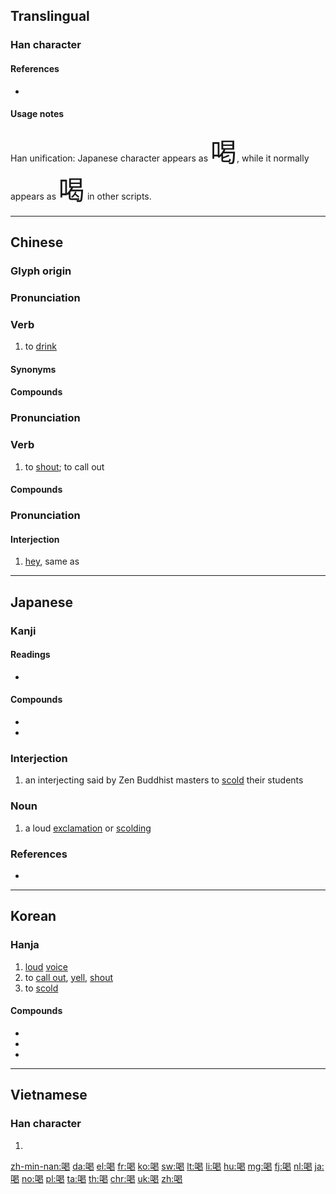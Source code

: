 ==Translingual==
{{stroke order|strokes=12}}

===Han character===
{{Han char|rn=30|rad=口|as=09|asj=08|sn=12|snj=11|four=66027|canj=RAPV|ids=⿰口曷}}

====References====
* {{Han ref|kx=0199.110|dkj=03960|dj=0421.030|hdz=10653.130|uh=559D|ud=21917|bh=B3DC|bd=46044}}

====Usage notes====
Han unification: Japanese character appears as <span lang="ja" style="font-size:300%;">喝</span>, while it normally appears as <span lang="zh-Hant" style="font-size:300%;">喝</span> in other scripts.

----

==Chinese==
{{zh-forms}}

===Glyph origin===
{{Han etym}}

===Pronunciation===
{{zh-pron
|m=hē
|c=hot3
|h=pfs=hot
|mn=hat/hoah
|w=4heq
|ma=y
|mc=y
|oc=y
|cat=v
}}

===Verb===
{{zh-verb}}

# to [[drink]]

====Synonyms====
{{zh-dial|喝}}

====Compounds====
{{der5
|{{zh-l|喝了蜜}}
|{{zh-l|喝悶酒}}
|{{zh-l|喝墨水}}
|{{zh-l|喝西北風}}
|{{zh-l|喝醉}}
}}

===Pronunciation===
{{zh-pron
|m=hè
|c=hot3
|h=pfs=hot
|mn=hat/hoah
|w=4heq
|mc=y
|oc=y
|cat=v
}}

===Verb===
{{zh-verb}}

# to [[shout]]; to call out

====Compounds====
{{der5
|{{zh-l|喝彩}}
|{{zh-l|喝采}}
|{{zh-l|喝斥}}
|{{zh-l|喝倒彩}}
|{{zh-l|喝道}}
|{{zh-l|喝令}}
|{{zh-l|喝六呼幺}}
|{{zh-l|喝問}}
}}

===Pronunciation===
{{zh-pron
|m=hē
|cat=intj
}}

====Interjection====
{{zh-interj}}

# [[hey]], same as {{zh-l|嗬}}

{{zh-cat|Beginning}}

----

==Japanese==

===Kanji===
{{ja-kanji|grade=c|rs=口09}}

====Readings====
* {{ja-readings|goon=[[かち]] (kachi)|kanon=[[かつ]] (katsu)|kun=[[しかる]] (shikaru)}}

====Compounds====
* {{ja-r|喝采|かっさい}}
* {{ja-r|喝破|かっぱ}}

===Interjection===
{{ja-pos|かつ|interjection}}

# {{lb|ja|Buddhism|sort=かつ}} an interjecting said by Zen Buddhist masters to [[scold]] their students

===Noun===
{{ja-noun|かつ}}

# a loud [[exclamation]] or [[scolding]]

===References===
* {{R:Kojien}}

----

==Korean==

===Hanja===
{{ko-hanja|hangeul=[[갈]], [[애]]|mr=kal, ae}}

# [[loud]] [[voice]]
# to [[call out]], [[yell]], [[shout]]
# to [[scold]]

====Compounds====
* {{l|ko|喝采||tr=[[갈채]], galchae|applause}}
* {{l|ko|喝取||tr=[[갈취]], galchwi|blackmailing}}
* {{l|ko|喝破||tr=[[갈파]], galpa|proclamation}}

----

==Vietnamese==

===Han character===
{{vi-hantu|[[hát]], [[ạc]], [[hét]], [[hết]], [[hít]], [[ặc]], [[kệ]]|rs=口09}}

# {{defn|lang=vi|sort=口09}}

[[zh-min-nan:喝]]
[[da:喝]]
[[el:喝]]
[[fr:喝]]
[[ko:喝]]
[[sw:喝]]
[[lt:喝]]
[[li:喝]]
[[hu:喝]]
[[mg:喝]]
[[fj:喝]]
[[nl:喝]]
[[ja:喝]]
[[no:喝]]
[[pl:喝]]
[[ta:喝]]
[[th:喝]]
[[chr:喝]]
[[uk:喝]]
[[zh:喝]]